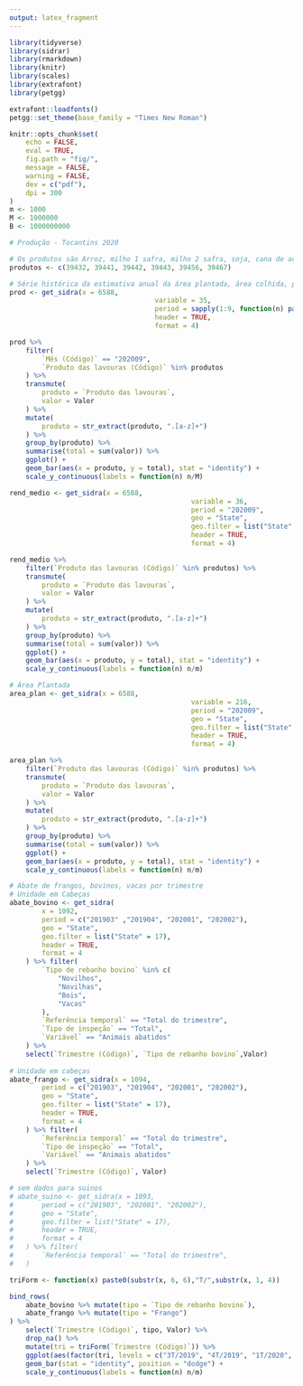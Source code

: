 ```yaml
---
output: latex_fragment
---
```


```r
library(tidyverse)
library(sidrar)
library(rmarkdown)
library(knitr)
library(scales)
library(extrafont)
library(petgg)

extrafont::loadfonts()
petgg::set_theme(base_family = "Times New Roman")

knitr::opts_chunk$set(
	echo = FALSE,
	eval = TRUE,
	fig.path = "fig/",
	message = FALSE,
	warning = FALSE,
	dev = c("pdf"),
	dpi = 300
)
m <- 1000
M <- 1000000
B <- 1000000000
```

```r
# Produção - Tocantins 2020

# Os produtos são Arroz, milho 1 safra, milho 2 safra, soja, cana de açucar e mandioca
produtos <- c(39432, 39441, 39442, 39443, 39456, 39467)

# Série histórica da estimativa anual da área plantada, área colhida, produção e rendimento médio dos produtos das lavouras
prod <- get_sidra(x = 6588,
									variable = 35,
									period = sapply(1:9, function(n) paste0("20200",n)),
									header = TRUE,
									format = 4)

prod %>%
	filter(
		`Mês (Código)` == "202009",
		`Produto das lavouras (Código)` %in% produtos
	) %>%
	transmute(
		produto = `Produto das lavouras`,
		valor = Valor
	) %>%
	mutate(
		produto = str_extract(produto, ".[a-z]+")
	) %>%
	group_by(produto) %>%
	summarise(total = sum(valor)) %>%
	ggplot() +
	geom_bar(aes(x = produto, y = total), stat = "identity") +
	scale_y_continuous(labels = function(n) n/M)

```

```r
rend_medio <- get_sidra(x = 6588,
											 variable = 36,
											 period = "202009",
											 geo = "State",
											 geo.filter = list("State" = 17),
											 header = TRUE,
											 format = 4)

rend_medio %>% 
	filter(`Produto das lavouras (Código)` %in% produtos) %>% 
	transmute(
		produto = `Produto das lavouras`,
		valor = Valor
	) %>%
	mutate(
		produto = str_extract(produto, ".[a-z]+")
	) %>%
	group_by(produto) %>%
	summarise(total = sum(valor)) %>%
	ggplot() +
	geom_bar(aes(x = produto, y = total), stat = "identity") +
	scale_y_continuous(labels = function(n) n/m)
```

```r
# Área Plantada
area_plan <- get_sidra(x = 6588,
											 variable = 216,
											 period = "202009",
											 geo = "State",
											 geo.filter = list("State" = 17),
											 header = TRUE,
											 format = 4)

area_plan %>%
	filter(`Produto das lavouras (Código)` %in% produtos) %>% 
	transmute(
		produto = `Produto das lavouras`,
		valor = Valor
	) %>%
	mutate(
		produto = str_extract(produto, ".[a-z]+")
	) %>%
	group_by(produto) %>%
	summarise(total = sum(valor)) %>%
	ggplot() +
	geom_bar(aes(x = produto, y = total), stat = "identity") +
	scale_y_continuous(labels = function(n) n/m)
```


```r
# Abate de frangos, bovinos, vacas por trimestre
# Unidade em Cabeças
abate_bovino <- get_sidra(
		x = 1092,
		period = c("201903" ,"201904", "202001", "202002"),
		geo = "State",
		geo.filter = list("State" = 17),
		header = TRUE,
		format = 4
	) %>% filter(
		`Tipo de rebanho bovino` %in% c(
			"Novilhos",
			"Novilhas",
			"Bois",
			"Vacas"
		),
		`Referência temporal` == "Total do trimestre",
		`Tipo de inspeção` == "Total",
		`Variável` == "Animais abatidos"
	) %>% 
	select(`Trimestre (Código)`, `Tipo de rebanho bovino`,Valor)
	
# Unidade em cabeças
abate_frango <- get_sidra(x = 1094,
		period = c("201903", "201904", "202001", "202002"),
		geo = "State",
		geo.filter = list("State" = 17),
		header = TRUE,
		format = 4
	) %>% filter(
		`Referência temporal` == "Total do trimestre",
		`Tipo de inspeção` == "Total",
		`Variável` == "Animais abatidos"
	) %>% 
	select(`Trimestre (Código)`, Valor)

# sem dados para suinos
# abate_suino <- get_sidra(x = 1093,
# 		period = c("201903", "202001", "202002"),
# 		geo = "State",
# 		geo.filter = list("State" = 17),
# 		header = TRUE,
# 		format = 4
# 	) %>% filter(
# 		`Referência temporal` == "Total do trimestre",
# 	)

triForm <- function(x) paste0(substr(x, 6, 6),"T/",substr(x, 1, 4))

bind_rows(
	abate_bovino %>% mutate(tipo = `Tipo de rebanho bovino`),
	abate_frango %>% mutate(tipo = "Frango")
) %>% 
	select(`Trimestre (Código)`, tipo, Valor) %>% 
	drop_na() %>% 
	mutate(tri = triForm(`Trimestre (Código)`)) %>% 
	ggplot(aes(factor(tri, levels = c("3T/2019", "4T/2019", "1T/2020", "2T/2020")), Valor, fill = tipo)) +
	geom_bar(stat = "identity", position = "dodge") +
	scale_y_continuous(labels = function(n) n/m)
```

